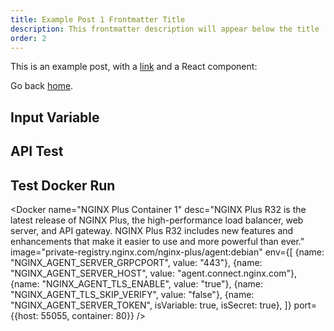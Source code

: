 ```yaml
---
title: Example Post 1 Frontmatter Title
description: This frontmatter description will appear below the title
order: 2
---
```


This is an example post, with a [link](https://nextjs.org) and a React component:

Go back [home](/).

## Input Variable
<InputVariable 
    variableKey="test"
    value=""
/>

## API Test
<APICheck 
    url='http://host.docker.internal:55014'
/>

<APICheck
    componentName='NGINX Plus Container 2'
/>

## Test Docker Run
<Docker 
    name="NGINX Plus Container 1"
    desc="NGINX Plus R32 is the latest release of NGINX Plus, the high-performance load balancer, web server, and API gateway. NGINX Plus R32 includes new features and enhancements that make it easier to use and more powerful than ever."
    image="private-registry.nginx.com/nginx-plus/agent:debian"
    env={[
        {name: "NGINX_AGENT_SERVER_GRPCPORT", value: "443"},
        {name: "NGINX_AGENT_SERVER_HOST", value: "agent.connect.nginx.com"},
        {name: "NGINX_AGENT_TLS_ENABLE", value: "true"},
        {name: "NGINX_AGENT_TLS_SKIP_VERIFY", value: "false"},
        {name: "NGINX_AGENT_SERVER_TOKEN", isVariable: true, isSecret: true},
    ]}
    port={{host: 55055, container: 80}}
/>
<Docker 
    name="NGINX Plus Container 2"
    desc="NGINX Plus R32 is the latest release of NGINX Plus, the high-performance load balancer, web server, and API gateway. NGINX Plus R32 includes new features and enhancements that make it easier to use and more powerful than ever."
    image="private-registry.nginx.com/nginx-plus/agent:debian"
/>
